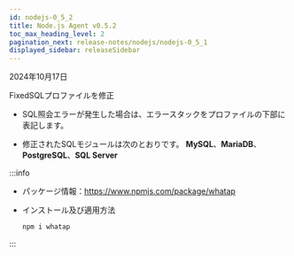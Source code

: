 ```yaml
---
id: nodejs-0_5_2
title: Node.js Agent v0.5.2
toc_max_heading_level: 2
pagination_next: release-notes/nodejs/nodejs-0_5_1
displayed_sidebar: releaseSidebar
---
```


2024年10月17日

<Status priority='0'>Fixed</Status>SQLプロファイルを修正

- SQL照会エラーが発生した場合は、エラースタックをプロファイルの下部に表記します。

- 修正されたSQLモジュールは次のとおりです。 **MySQL**、**MariaDB**、**PostgreSQL**、**SQL Server**

:::info

- パッケージ情報：https://www.npmjs.com/package/whatap

- インストール及び適用方法

  ```bash
  npm i whatap
  ```

:::
